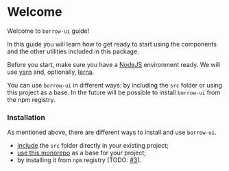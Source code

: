 
<Meta title="Getting Started|Welcome" />

# Welcome

Welcome to `borrow-ui` guide!

In this guide you will learn how to get ready to start using the components
and the other utilities included in this package.

Before you start, make sure you have a [NodeJS](https://nodejs.org/) environment ready.
We will use [yarn](https://yarnpkg.com/) and, optionally, [lerna](https://github.com/lerna/lerna).

You can use `borrow-ui` in different ways: by including the `src` folder or using this project as a base.
In the future will be possible to install `borrow-ui` from the npm registry.

<!--
Each approach has it pros and cons: if you don't need to edit the components
you can install them or just install it via packange manager, however the purpose of this
project is to use the included files as a starter for your project.
-->

### Installation

As mentioned above, there are different ways to install and use `borrow-ui`.

-   [include](?path=/docs/getting-started-installation-include-in-an-existing-project--page#include-in-an-existing-project)
    the `src` folder directly in your existing project;
-   [use this monorepo](?path=/docs/getting-started-installation-use-as-a-project-base--page#use-as-a-project-base) as a base for your project;
-   by installing it from `npm` registry (TODO: [#3](https://github.com/borrow-ui/borrow-ui/issues/3)).
